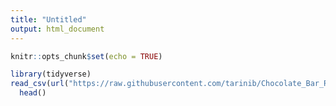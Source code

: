 ```yaml
---
title: "Untitled"
output: html_document
---
```


```r
knitr::opts_chunk$set(echo = TRUE)
```

```r
library(tidyverse)
read_csv(url("https://raw.githubusercontent.com/tarinib/Chocolate_Bar_Ratings/master/data/flavors_of_cacao.csv")) %>% 
  head() 
```

```r

```

